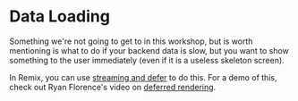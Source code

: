 # Data Loading

<EpicVideo url="https://www.epicweb.dev/workshops/full-stack-foundations/loading/dad-joke-break-loading" />

Something we're not going to get to in this workshop, but is worth mentioning is
what to do if your backend data is slow, but you want to show something to the
user immediately (even if it is a useless skeleton screen).

In Remix, you can use
[streaming and defer](https://remix.run/docs/en/main/guides/streaming) to do
this. For a demo of this, check out Ryan Florence's video on
[deferred rendering](https://www.youtube.com/watch?v=StZt-WrI2to&list=PLXoynULbYuEApkwAGZ7U7LmL-BDHloB0l).

<VideoEmbed
	title="Deferring Data + Streaming in Remix"
	url="https://www.youtube.com/embed/StZt-WrI2to?list=PLXoynULbYuEApkwAGZ7U7LmL-BDHloB0l&index=1"
/>
